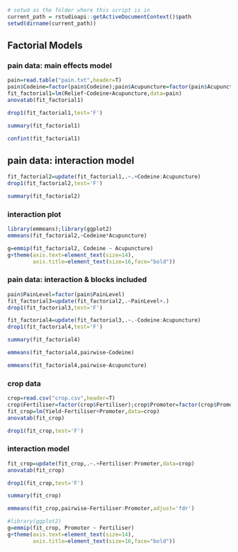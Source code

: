 ```r
# setwd as the folder where this script is in
current_path = rstudioapi::getActiveDocumentContext()$path
setwd(dirname(current_path))
```

## Factorial Models
### pain data: main effects model
```r
pain=read.table("pain.txt",header=T)
pain$Codeine=factor(pain$Codeine);pain$Acupuncture=factor(pain$Acupuncture);
fit_factorial1=lm(Relief~Codeine+Acupuncture,data=pain)
anovatab(fit_factorial1)
```

```r
drop1(fit_factorial1,test='F')

```

```r
summary(fit_factorial1)

```

```r
confint(fit_factorial1)

```


## pain data: interaction model

```r
fit_factorial2=update(fit_factorial1,.~.+Codeine:Acupuncture)
drop1(fit_factorial2,test='F')
```

```r
summary(fit_factorial2)
```
### interaction plot

```r
library(emmeans);library(ggplot2)
emmeans(fit_factorial2,~Codeine*Acupuncture)
```
```r
g=emmip(fit_factorial2, Codeine ~ Acupuncture)
g+theme(axis.text=element_text(size=14),
        axis.title=element_text(size=16,face="bold"))
```
### pain data: interaction & blocks included

```r
pain$PainLevel=factor(pain$PainLevel)
fit_factorial3=update(fit_factorial2,.~PainLevel+.)
drop1(fit_factorial3,test='F')
```
```r
fit_factorial4=update(fit_factorial3,.~.-Codeine:Acupuncture)
drop1(fit_factorial4,test='F')
```
```r
summary(fit_factorial4)

```
```r
emmeans(fit_factorial4,pairwise~Codeine)

```
```r
emmeans(fit_factorial4,pairwise~Acupuncture)

```

### crop data
```r
crop=read.csv("crop.csv",header=T)
crop$Fertiliser=factor(crop$Fertiliser);crop$Promoter=factor(crop$Promoter)
fit_crop=lm(Yield~Fertiliser+Promoter,data=crop)
anovatab(fit_crop)
```
```r
drop1(fit_crop,test='F')

```

### interaction model
```r
fit_crop=update(fit_crop,.~.+Fertiliser:Promoter,data=crop)
anovatab(fit_crop)

```

```r
drop1(fit_crop,test='F')
```

```r
summary(fit_crop)
```

```r
emmeans(fit_crop,pairwise~Fertiliser:Promoter,adjust='fdr')
```
```r
#library(ggplot2)
g=emmip(fit_crop, Promoter ~ Fertiliser)
g+theme(axis.text=element_text(size=14),
        axis.title=element_text(size=16,face="bold"))

```

